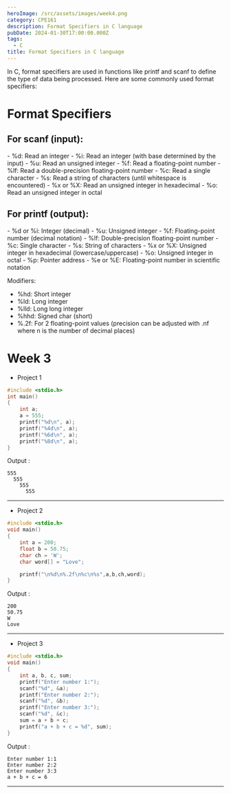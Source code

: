 ```yaml
---
heroImage: /src/assets/images/week4.png
category: CPE161
description: Format Specifiers in C language
pubDate: 2024-01-30T17:00:00.000Z
tags:
  - C
title: Format Specifiers in C language
---
```


In C, format specifiers are used in functions like printf and scanf to define the type of data being processed. Here are some commonly used format specifiers:
# Format Specifiers
<h2>For scanf (input):</h2> 
- %d: Read an integer
- %i: Read an integer (with base determined by the input)
- %u: Read an unsigned integer
- %f: Read a floating-point number
- %lf: Read a double-precision floating-point number
- %c: Read a single character
- %s: Read a string of characters (until whitespace is encountered)
- %x or %X: Read an unsigned integer in hexadecimal
- %o: Read an unsigned integer in octal

<h2>For printf (output):</h2> 
- %d or %i: Integer (decimal)
- %u: Unsigned integer
- %f: Floating-point number (decimal notation)
- %lf: Double-precision floating-point number
- %c: Single character
- %s: String of characters
- %x or %X: Unsigned integer in hexadecimal (lowercase/uppercase)
- %o: Unsigned integer in octal
- %p: Pointer address
- %e or %E: Floating-point number in scientific notation

Modifiers:
- %hd: Short integer
- %ld: Long integer
- %lld: Long long integer
- %hhd: Signed char (short)
- %.2f: For 2 floating-point values (precision can be adjusted with .nf where n is the number of decimal places)

# Week 3

* Project 1

```c
#include <stdio.h>
int main()
{
    int a;
    a = 555;
    printf("%d\n", a);
    printf("%4d\n", a);
    printf("%6d\n", a);
    printf("%8d\n", a);
}
```

Output :

```plaintext
555
  555
    555
      555
```

---

* Project 2

```c
#include <stdio.h>
void main()
{
    int a = 200;
    float b = 50.75;
    char ch = 'W';
    char word[] = "Love";

    printf("\n%d\n%.2f\n%c\n%s",a,b,ch,word);
}

```

Output :

```plaintext
200
50.75
W
Love
```

---

* Project 3

```c
#include <stdio.h>
void main()
{
    int a, b, c, sum;
    printf("Enter number 1:");
    scanf("%d", &a);
    printf("Enter number 2:");
    scanf("%d", &b);
    printf("Enter number 3:");
    scanf("%d", &c);
    sum = a + b + c;
    printf("a + b + c = %d", sum);
}

```

Output :

```plaintext
Enter number 1:1
Enter number 2:2
Enter number 3:3
a + b + c = 6
```

---
